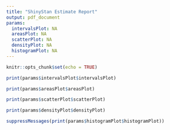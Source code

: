 ```yaml
---
title: "ShinyStan Estimate Report"
output: pdf_document
params:
  intervalsPlot: NA
  areasPlot: NA
  scatterPlot: NA
  densityPlot: NA
  histogramPlot: NA
---
```


```r
knitr::opts_chunk$set(echo = TRUE)
```

```r
print(params$intervalsPlot$intervalsPlot)
```

```r
print(params$areasPlot$areasPlot)
```

```r
print(params$scatterPlot$scatterPlot)
```

```r
print(params$densityPlot$densityPlot)
```

```r
suppressMessages(print(params$histogramPlot$histogramPlot))
```


<!-- ![](./wide_ensemble.png) -->

<!-- ![](./stan_logo.png) -->



